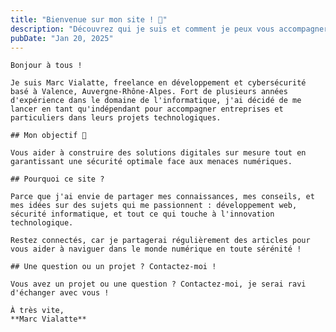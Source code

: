 ```yaml
---
title: "Bienvenue sur mon site ! 👋"
description: "Découvrez qui je suis et comment je peux vous accompagner dans vos projets de développement et cybersécurité."
pubDate: "Jan 20, 2025"
---
```



<BaseLayout title={frontmatter.title}>

    Bonjour à tous !  

    Je suis Marc Vialatte, freelance en développement et cybersécurité basé à Valence, Auvergne-Rhône-Alpes. Fort de plusieurs années d'expérience dans le domaine de l'informatique, j'ai décidé de me lancer en tant qu'indépendant pour accompagner entreprises et particuliers dans leurs projets technologiques.

    ## Mon objectif 🚀

    Vous aider à construire des solutions digitales sur mesure tout en garantissant une sécurité optimale face aux menaces numériques.

    ## Pourquoi ce site ?

    Parce que j'ai envie de partager mes connaissances, mes conseils, et mes idées sur des sujets qui me passionnent : développement web, sécurité informatique, et tout ce qui touche à l'innovation technologique.

    Restez connectés, car je partagerai régulièrement des articles pour vous aider à naviguer dans le monde numérique en toute sérénité !

    ## Une question ou un projet ? Contactez-moi !

    Vous avez un projet ou une question ? Contactez-moi, je serai ravi d'échanger avec vous !

    À très vite,  
    **Marc Vialatte**

</BaseLayout>